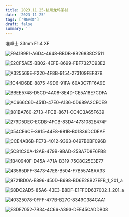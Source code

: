 ```yaml
---
title: 2023.11.25-杭州龙坞茶村
date: '2023-11-25'
tags: ['相册簿']
draft: false
summary: ''
---
```


唯卓士 33mm F1.4 XF

![F941B9E1-A6D4-4648-BBDB-8B26838C2511](https://cdn.jsdelivr.net/gh/klaaay/pbed@main/uPic/F941B9E1-A6D4-4648-BBDB-8B26838C2511.jpeg)

![E2CF5AE5-BB02-4EFE-8699-FBF7327C93E2](https://cdn.jsdelivr.net/gh/klaaay/pbed@main/uPic/E2CF5AE5-BB02-4EFE-8699-FBF7327C93E2.jpeg)

![A325569E-F220-4F8B-9154-273109FEF87B](https://cdn.jsdelivr.net/gh/klaaay/pbed@main/uPic/A325569E-F220-4F8B-9154-273109FEF87B.jpeg)

![1C44D6BE-8875-49D6-91FA-60A3C7FF6A9E](https://cdn.jsdelivr.net/gh/klaaay/pbed@main/uPic/1C44D6BE-8875-49D6-91FA-60A3C7FF6A9E.jpeg)

![BBEE5748-D5CD-4A08-8E4D-CE5A18E7CDFA](https://cdn.jsdelivr.net/gh/klaaay/pbed@main/uPic/BBEE5748-D5CD-4A08-8E4D-CE5A18E7CDFA.jpeg)

![AC666C6D-451D-47E0-A136-0D689A2CECE9](https://cdn.jsdelivr.net/gh/klaaay/pbed@main/uPic/AC666C6D-451D-47E0-A136-0D689A2CECE9.jpeg)

![881BA760-2713-4FCB-8671-CC4C3A65F639](https://cdn.jsdelivr.net/gh/klaaay/pbed@main/uPic/881BA760-2713-4FCB-8671-CC4C3A65F639.jpeg)

![279D5DEC-ECDB-4FCB-83D4-4731082E474F](https://cdn.jsdelivr.net/gh/klaaay/pbed@main/uPic/279D5DEC-ECDB-4FCB-83D4-4731082E474F.jpeg)

![054CE6CE-3915-44E8-981B-B01836DCDEAF](https://cdn.jsdelivr.net/gh/klaaay/pbed@main/uPic/054CE6CE-3915-44E8-981B-B01836DCDEAF.jpeg)

![CCE4AB6B-FE73-4012-9363-0497B0BF096B](https://cdn.jsdelivr.net/gh/klaaay/pbed@main/uPic/CCE4AB6B-FE73-4012-9363-0497B0BF096B.jpeg)

![5C81C20A-12AB-479B-9BAD-258A7D8F6FB8](https://cdn.jsdelivr.net/gh/klaaay/pbed@main/uPic/5C81C20A-12AB-479B-9BAD-258A7D8F6FB8.jpeg)

![1B40940F-D45A-471A-B319-75C8C25E3E77](https://cdn.jsdelivr.net/gh/klaaay/pbed@main/uPic/1B40940F-D45A-471A-B319-75C8C25E3E77.jpeg)

![43565DFF-3473-47E8-B504-F7B55748AA33](https://cdn.jsdelivr.net/gh/klaaay/pbed@main/uPic/43565DFF-3473-47E8-B504-F7B55748AA33.jpeg)

![9721BD0A-E896-450D-B698-BD6E28B27EFB_1_201_a](https://cdn.jsdelivr.net/gh/klaaay/pbed@main/uPic/9721BD0A-E896-450D-B698-BD6E28B27EFB_1_201_a.jpeg)

![68DC2AD5-85A6-43E3-B8DF-E1FFCD637002_1_201_a](https://cdn.jsdelivr.net/gh/klaaay/pbed@main/uPic/68DC2AD5-85A6-43E3-B8DF-E1FFCD637002_1_201_a.jpeg)

![40325078-0FFF-477B-B27C-8349C384CAA1](https://cdn.jsdelivr.net/gh/klaaay/pbed@main/uPic/40325078-0FFF-477B-B27C-8349C384CAA1.jpeg)

![E3DE7052-7B34-4C66-A393-DEE45CADDB08](https://cdn.jsdelivr.net/gh/klaaay/pbed@main/uPic/E3DE7052-7B34-4C66-A393-DEE45CADDB08.jpeg)